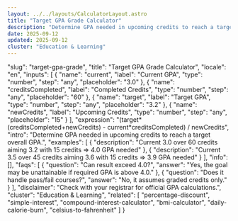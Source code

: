 ```yaml
---
layout: ../../layouts/CalculatorLayout.astro
title: "Target GPA Grade Calculator"
description: "Determine GPA needed in upcoming credits to reach a target overall GPA."
date: 2025-09-12
updated: 2025-09-12
cluster: "Education & Learning"
---
```


  "slug": "target-gpa-grade",
  "title": "Target GPA Grade Calculator",
  "locale": "en",
  "inputs": [
    {
      "name": "current",
      "label": "Current GPA",
      "type": "number",
      "step": "any",
      "placeholder": "3.0"
    },
    {
      "name": "creditsCompleted",
      "label": "Completed Credits",
      "type": "number",
      "step": "any",
      "placeholder": "60"
    },
    {
      "name": "target",
      "label": "Target GPA",
      "type": "number",
      "step": "any",
      "placeholder": "3.2"
    },
    {
      "name": "newCredits",
      "label": "Upcoming Credits",
      "type": "number",
      "step": "any",
      "placeholder": "15"
    }
  ],
  "expression": "(target*(creditsCompleted+newCredits) - current*creditsCompleted) / newCredits",
  "intro": "Determine GPA needed in upcoming credits to reach a target overall GPA.",
  "examples": [
    {
      "description": "Current 3.0 over 60 credits aiming 3.2 with 15 credits ⇒ 4.0 GPA needed"
    },
    {
      "description": "Current 3.5 over 45 credits aiming 3.6 with 15 credits ⇒ 3.9 GPA needed"
    }
  ],
  "info": [],
  "faqs": [
    {
      "question": "Can result exceed 4.0?",
      "answer": "Yes, the goal may be unattainable if required GPA is above 4.0."
    },
    {
      "question": "Does it handle pass/fail courses?",
      "answer": "No, it assumes graded credits only."
    }
  ],
  "disclaimer": "Check with your registrar for official GPA calculations.",
  "cluster": "Education & Learning",
  "related": [
    "percentage-discount",
    "simple-interest",
    "compound-interest-calculator",
    "bmi-calculator",
    "daily-calorie-burn",
    "celsius-to-fahrenheit"
  ]
}

<Calculator schema={schema} />

